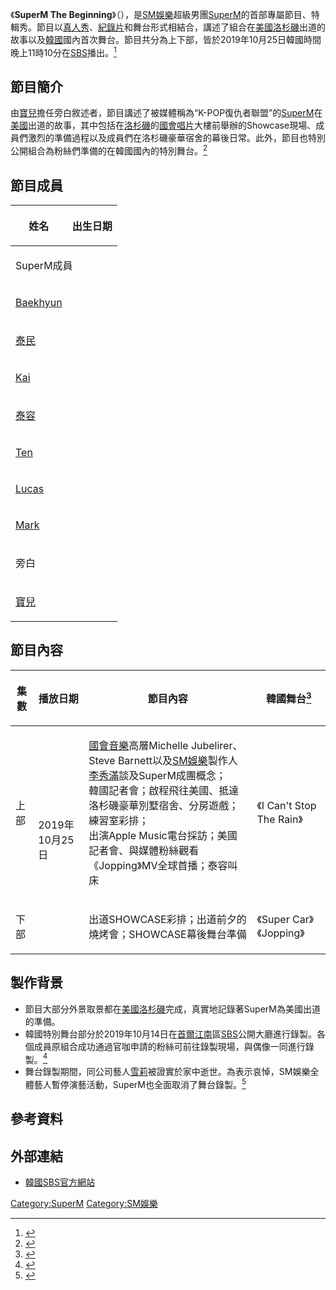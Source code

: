 {{Refimprove|time=2020-10-17T04:26:04+00:00}}
{{電視節目信息框
| show_name     =SuperM The Beginning
| original_name = {{lang|ko|슈퍼엠 더 비기닝}}
| 圖片 =SuperM The Beginning.jpg
| 尺寸 =
| 圖說 =
| 別名 =
| 類型 = [[真人秀|真人秀]]、[[紀錄片|紀錄片]]
| 格式 = [[綜藝|綜藝]]、特輯秀
| 總導演 =
| 主演 = [[SuperM|SuperM]]
| 旁白 = [[寶兒|寶兒]]
| 國家 = {{KOR}}
| 語言 = [[韓文|韓文]] 
| 字幕 = [[韓文|韓文]]
| 集數 = 2
| 每集長度 = 上部：55分鐘<br>下部：30分鐘
| 主題曲 =
| 作曲 =
| 作詞 =
| 演唱 =
| 製作年份 = 2019年
| 出品人 =
| 總監製 =
| 監製 =
| 外景 = {{USA}}[[洛杉磯|洛杉磯]]<br/>{{KOR}}[[首爾|首爾]]
| 機位 = 多機位
| 製作公司 = [[SBS_(韓國)|SBS]]
| 電視網 = [[SBS_(韓國)|SBS]]
| 圖像製式 = [[標準畫質電視|SDTV]] [[576i|576i]]<br />[[高清晰度電視|HDTV]] [[1080i|1080i]]
| 聲音制式 = [[立體聲|立體聲]]
| 播出日期 = 2019年10月25日
| 播出時間 = 晚間11時10分
}}
《'''SuperM The Beginning'''》（{{lang-ko|'''슈퍼엠 더 비기닝'''}}），是[[SM娛樂|SM娛樂]]超級男團[[SuperM|SuperM]]的首部專屬節目、特輯秀。節目以[[真人秀|真人秀]]、[[紀錄片|紀錄片]]和舞台形式相結合，講述了組合在[[美國|美國]][[洛杉磯|洛杉磯]]出道的故事以及[[韓國|韓國]]國內首次舞台。節目共分為上下部，皆於2019年10月25日韓國時間晚上11時10分在[[SBS_(韓國)|SBS]]播出。<ref>{{cite news |title=[단독]슈퍼엠, SBS 특집 방송으로 국내 첫 무대..10월 방송|url=https://n.news.naver.com/entertain/article/108/0002816828|accessdate=2019-10-14 |work=.naver|date=2020-09-18|language=ko}}</ref >

==節目簡介==
由[[寶兒|寶兒]]擔任旁白敘述者，節目講述了被媒體稱為“K-POP復仇者聯盟”的[[SuperM|SuperM]]在[[美國|美國]]出道的故事，其中包括在[[洛杉磯|洛杉磯]]的[[國會唱片|國會唱片]]大樓前舉辦的Showcase現場、成員們激烈的準備過程以及成員們在洛杉磯豪華宿舍的幕後日常。此外，節目也特別公開組合為粉絲們準備的在韓國國內的特別舞台。<ref>{{cite news|title='SuperM The Beginning': Team Chemistry & Amazing Performances|url=https://thestandom.com/article/superm-the-beginning-team-chemistry-amazing-performances/|accessdate=2019-10-25|work=The Standom|date=2020-11-13|language=en|archive-date=2020-09-29|archive-url=https://web.archive.org/web/20200929080537/https://thestandom.com/article/superm-the-beginning-team-chemistry-amazing-performances/|dead-url=no}}</ref >

==節目成員==
{| class=wikitable style="text-align:center"
! 姓名
! 出生日期
|-
! colspan=2 | SuperM成員
|-
| [[邊伯賢|Baekhyun]] || {{Birth date and age|1992|5|6}} 
|-
| [[李泰民|泰民]] || {{Birth date and age|1993|7|18}}  
|-
| [[金鍾仁|Kai]] || {{Birth date and age|1994|1|14}}
|-
| [[李泰容|泰容]] || {{Birth date and age |1995|7|1}}
|-
| [[Ten_(歌手)|Ten]] || {{Birth date and age |1996|2|27}}
|-
| [[黄旭熙|Lucas]] || {{Birth date and age|1999|1|25}} 
|-
| [[Mark_(1999年)|Mark]] || {{Birth date and age |1999|8|2}} 
|-
! colspan=2 | 旁白
|-
| [[寶兒|寶兒]] || {{Birth date and age |1986|11|5}} 
|}

==節目內容==
{| class="wikitable" style="text-align:left; font-size:95%;"
! 集數
! 播放日期
! 節目內容
! 韓國舞台<ref>{{Citation|last=스브스케이팝 / SBS KPOP|title=[SBS KPOP 스페셜] SUPER M(슈퍼엠) : 더 비기닝 무대 모음ZIP 《#Jopping #Super_Car #I_Cant_Stand_The_Rain》|date=2019-10-30|url=https://www.youtube.com/watch?v=hBTQS9-YUZ0|accessdate=2020-09-21|archive-date=2020-02-20|archive-url=https://web.archive.org/web/20200220091818/https://www.youtube.com/watch?v=hBTQS9-YUZ0|dead-url=no}}</ref>
|-
| 上部
| rowspan=2|2019年10月25日
| [[國會音樂|國會音樂]]高層Michelle Jubelirer、Steve Barnett以及[[SM娛樂|SM娛樂]]製作人[[李秀滿|李秀滿]]談及SuperM成團概念；<br/>韓國記者會；啟程飛往美國、抵達洛杉磯豪華別墅宿舍、分房遊戲；練習室彩排；<br/>出演Apple Music電台採訪；美國記者會、與媒體粉絲觀看《Jopping》MV全球首播；泰容叫床
| 《I Can't Stop The Rain》
|-
|下部
|出道SHOWCASE彩排；出道前夕的燒烤會；SHOWCASE幕後舞台準備
| 《Super Car》<br/>《Jopping》
|}

==製作背景==
*節目大部分外景取景都在[[美國|美國]][[洛杉磯|洛杉磯]]完成，真實地記錄著SuperM為美國出道的準備。
*韓國特別舞台部分於2019年10月14日在[[首爾|首爾]][[江南|江南]]區[[SBS|SBS]]公開大廳進行錄製。各個成員原組合成功通過官咖申請的粉絲可前往錄製現場，與偶像一同進行錄製。<ref>{{cite news|title=10월 14일 (월) ‘SuperM : The Beginning’ 녹화 - 참여 신청 안내|url=http://superm.smtown.com/Link/Board/7286636|accessdate=2019-10-12|work=SuperM|date=2020-11-13|language=ko|archive-date=2020-10-31|archive-url=https://web.archive.org/web/20201031201855/http://superm.smtown.com/Link/Board/7286636|dead-url=no}}</ref >
*舞台錄製期間，同公司藝人[[雪莉|雪莉]]被證實於家中逝世。為表示哀悼，SM娛樂全體藝人暫停演藝活動，SuperM也全面取消了舞台錄製。<ref>{{cite news |title=[단독] 슈퍼엠, 오늘 SBS 특집쇼 녹화 전면 취소…소속사 동료 설리 사망|url=https://www.news1.kr/articles/?3743315|accessdate=2019-10-14 |work=news1|date=2020-09-18|language=ko}}</ref >

== 參考資料 ==
{{reflist}}
== 外部連結 ==
*[https://programs.sbs.co.kr/enter/superm/clips/62653 韓國SBS官方網站]{{Wayback|url=https://programs.sbs.co.kr/enter/superm/clips/62653 |date=20200804202917 }}{{ko}}
{{SuperM}}
{{SM娛樂}}
[[Category:SuperM|Category:SuperM]]
[[Category:SM娛樂|Category:SM娛樂]]